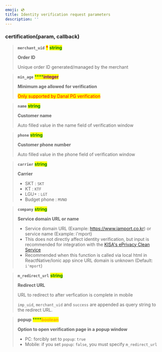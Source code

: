 ```yaml
---
emoji: 💿
title: Identity verification request parameters
description: ''
---
```





### certification(param, callback) <a href="#certification" id="certification"></a>

> **`merchant_uid`**  <mark style="color:red;">**\***</mark>  <mark style="color:green;">**string**</mark>
>
> **Order ID**
>
> Unique order ID generated/managed by the merchant

> **`min_age`**    <mark style="color:green;">****</mark><mark style="color:purple;">**integer**</mark>
>
> **Minimum age allowed** **for verification**
>
> <mark style="color:red;">Only supported by Danal PG verification</mark>

> **`name`**    <mark style="color:green;">**string**</mark>
>
> **Customer name**
>
> Auto filled value in the name field of verification window

> **`phone`**    <mark style="color:green;">**string**</mark>
>
> **Customer phone number**
>
> Auto filled value in the phone field of verification window

> **`carrier`**    <mark style="color:green;">**string**</mark>
>
> **Carrier**
>
> * SKT : `SKT`
> * KT : `KTF`
> * LGU+ : `LGT`
> * Budget phone : `MVNO`

> **`company`**    <mark style="color:green;">**string**</mark>
>
> **Service domain URL or name**
>
> * Service domain URL (Example: https://www.iamport.co.kr) or service name (Example: i'mport)
> * This does not directly affect identity verification, but input is recommended for integration with the [KISA's ePrivacy Clean Service](https://www.eprivacy.go.kr/)
> * Recommended when this function is called via local html in ReactNative/Ionic app since URL domain is unknown (Default: `i'mport`)

> **`m_redirect_url`**    <mark style="color:green;">**string**</mark>
>
> **Redirect URL**
>
> URL to redirect to after verfication is complete in mobile
>
> `imp_uid`, `merchant_uid` and `success` are appended as query string to the redirect URL.
>
>

> **popup**    <mark style="color:green;">****</mark><mark style="color:orange;">**boolean**</mark>
>
> **Option to open verification page in a popup window**
>
> * PC: forcibly set to `popup`: `true`
> * Mobile: if you set `popup`: `false`, you must specify `m_redirect_url`
